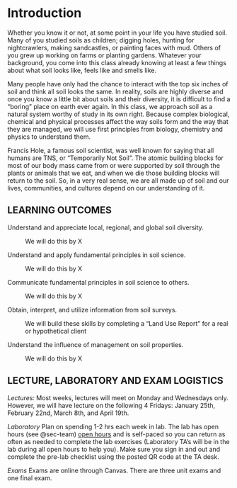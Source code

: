# Introduction

Whether you know it or not, at some point in your life you have studied soil. Many of you studied soils as children; digging holes, hunting for nightcrawlers, making sandcastles, or painting faces with mud. Others of you grew up working on farms or planting gardens. Whatever your background, you come into this class already knowing at least a few things about what soil looks like, feels like and smells like.

Many people have only had the chance to interact with the top six inches of soil and think all soil looks the same. In reality, soils are highly diverse and once you know a little bit about soils and their diversity, it is difficult to find a "boring" place on earth ever again. In this class, we approach soil as a natural system worthy of study in its own right. Because complex biological, chemical and physical processes affect the way soils form and the way that they are managed, we will use first principles from biology, chemistry and physics to understand them.

Francis Hole, a famous soil scientist, was well known for saying that all humans are TNS, or "Temporarily Not Soil". The atomic building blocks for most of our body mass came from or were supported by soil through the plants or animals that we eat, and when we die those building blocks will return to the soil. So, in a very real sense, we are all made up of soil and our lives, communities, and cultures depend on our understanding of it.

## LEARNING OUTCOMES

Understand and appreciate local, regional, and global soil diversity.

:   We will do this by X

Understand and apply fundamental principles in soil science.

:   We will do this by X

Communicate fundamental principles in soil science to others.

:   We will do this by X

Obtain, interpret, and utilize information from soil surveys.

:   We will build these skills by completing a "Land Use Report" for a real or hypothetical client

Understand the influence of management on soil properties.

:   We will do this by X

## LECTURE, LABORATORY AND EXAM LOGISTICS

*Lectures:* Most weeks, lectures will meet on Monday and Wednesdays only. However, we will have lecture on the following 4 Fridays: January 25th, February 22nd, March 8th, and April 19th.

*Laboratory* Plan on spending 1-2 hrs each week in lab. The lab has open hours (see @sec-team) [open hours](index.qmd##Lab%20Teaching%20Team) and is self-paced so you can return as often as needed to complete the lab exercises (Laboratory TA's will be in the lab during all open hours to help you). Make sure you sign in and out and complete the pre-lab checklist using the posted QR code at the TA desk.

*Exams* Exams are online through Canvas. There are three unit exams and one final exam.
